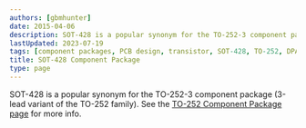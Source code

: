 ```yaml
---
authors: [gbmhunter]
date: 2015-04-06
description: SOT-428 is a popular synonym for the TO-252-3 component package (3-lead variant of the TO-252 family).
lastUpdated: 2023-07-19
tags: [component packages, PCB design, transistor, SOT-428, TO-252, DPACK]
title: SOT-428 Component Package
type: page
---
```


SOT-428 is a popular synonym for the TO-252-3 component package (3-lead variant of the TO-252 family). See the [TO-252 Component Package page](/pcb-design/component-packages/to-252-component-package/) for more info.
